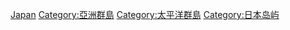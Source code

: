 [[Category:各國群島|Japan]]
[[Category:亞洲群島|Category:亞洲群島]]
[[Category:太平洋群島|Category:太平洋群島]]
[[Category:日本岛屿|Category:日本岛屿]]